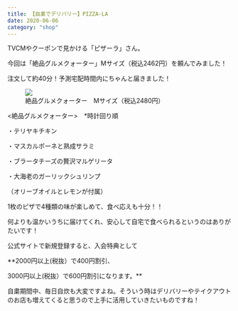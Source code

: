 ```yaml
---
title: 【自粛でデリバリー】PIZZA-LA
date: 2020-06-06
category: "shop"
---
```


TVCMやクーポンで見かける「ピザーラ」さん。

今回は「絶品グルメクォーター」Mサイズ（税込2462円）を頼んでみました！

注文して約40分！予測宅配時間内にちゃんと届きました！

<figure><img src={require("./IMG_1874.jpg")} /><figcaption>絶品グルメクォーター　Mサイズ（税込2480円）</figcaption></figure>

<絶品グルメクォーター>　\*時計回り順

・テリヤキチキン<br/>

・マスカルポーネと熟成サラミ<br/>

・ブラータチーズの贅沢マルゲリータ<br/>

・大海老のガーリックシュリンプ<br/>

（オリーブオイルとレモンが付属）

1枚のピザで4種類の味が楽しめて、食べ応えも十分！！

何よりも温かいうちに届けてくれ、安心して自宅で食べられるというのはありがたいです！

公式サイトで新規登録すると、入会特典として<br/>

\*\*2000円以上(税抜）で400円割引、<br/>

3000円以上(税抜）で600円割引になります。\*\*

自粛期間中、毎日自炊も大変ですよね。そういう時はデリバリーやテイクアウトのお店も増えてくると思うので上手に活用していきたいものですね！





